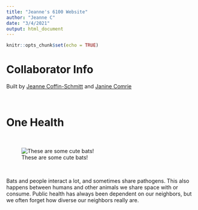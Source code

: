 ```yaml
---
title: "Jeanne's 6100 Website"
author: "Jeanne C"
date: "3/4/2021"
output: html_document
---
```


```r
knitr::opts_chunk$set(echo = TRUE)
```

# Collaborator Info

Built by [Jeanne Coffin-Schmitt](https://github.com/jeanne-cs) and [Janine Comrie](https://github.com/jmc749)

<br>

# One Health

<br>

![These are some cute bats!](/Users/jeanne/Desktop/Photos_to_Use/DSCN9587.JPG)

<br>

 Bats and people interact a lot, and sometimes share pathogens. This also happens between humans and other animals we share space with or consume. Public health has always been dependent on our neighbors, but we often forget how diverse our neighbors really are.